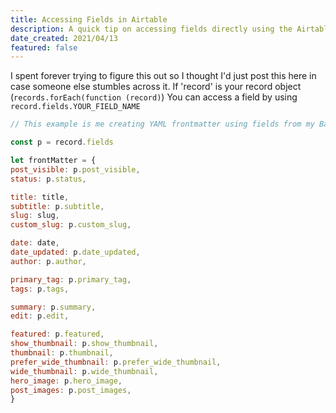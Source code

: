 ```yaml
---
title: Accessing Fields in Airtable
description: A quick tip on accessing fields directly using the Airtable API
date_created: 2021/04/13
featured: false
---
```


I spent forever trying to figure this out so I thought I'd just post this here in case someone else stumbles across it. If 'record' is your record object (`records.forEach(function (record)`) You can access a field by using `record.fields.YOUR_FIELD_NAME`

```js
// This example is me creating YAML frontmatter using fields from my Base.

const p = record.fields

let frontMatter = {
post_visible: p.post_visible,
status: p.status,

title: title,
subtitle: p.subtitle,
slug: slug,
custom_slug: p.custom_slug,

date: date,
date_updated: p.date_updated,
author: p.author,

primary_tag: p.primary_tag,
tags: p.tags,

summary: p.summary,
edit: p.edit,

featured: p.featured,
show_thumbnail: p.show_thumbnail,
thumbnail: p.thumbnail,
prefer_wide_thumbnail: p.prefer_wide_thumbnail,
wide_thumbnail: p.wide_thumbnail,
hero_image: p.hero_image,
post_images: p.post_images,
}
```